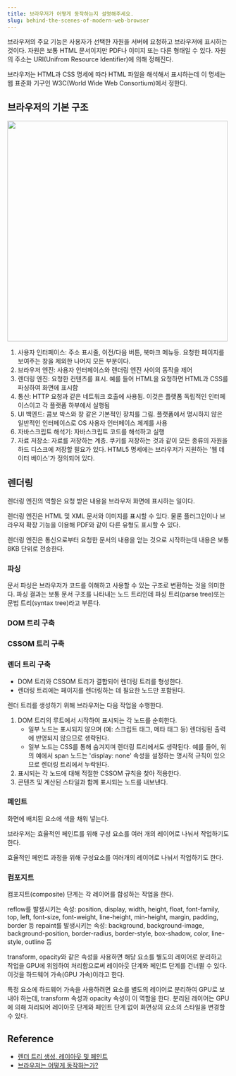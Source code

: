 ```yaml
---
title: 브라우저가 어떻게 동작하는지 설명해주세요.
slug: behind-the-scenes-of-modern-web-browser
---
```



브라우저의 주요 기능은 사용자가 선택한 자원을 서버에 요청하고 브라우저에 표시하는 것이다.
자원은 보통 HTML 문서이지만 PDF나 이미지 또는 다른 형태일 수 있다.
자원의 주소는 URI(Unifrom Resource Identifier)에 의해 정해진다.

브라우저는 HTML과 CSS 명세에 따라 HTML 파일을 해석해서 표시하는데 이 명세는 웹 표준화 기구인
W3C(World Wide Web Consortium)에서 정한다.

## 브라우저의 기본 구조

<Image src="https://d2.naver.com/content/images/2015/06/helloworld-59361-1.png" width="500px" />

1. 사용자 인터페이스: 주소 표시줄, 이전/다음 버튼, 북마크 메뉴등. 요청한 페이지를 보여주는 창을
   제외한 나머지 모든 부분이다.
2. 브라우저 엔진: 사용자 인터페이스와 렌더링 엔진 사이의 동작을 제어
3. 렌더링 엔진: 요청한 컨텐츠를 표시. 예를 들어 HTML을 요청하면 HTML과 CSS를 파싱하여 화면에 표시함
4. 통신: HTTP 요청과 같은 네트워크 호출에 사용됨. 이것은 플랫폼 독립적인 인터페이스이고 각 플랫폼
   하부에서 실행됨
5. UI 백엔드: 콤보 박스와 창 같은 기본적인 장치를 그림. 플랫폼에서 명시하지 않은 일반적인 인터페이스로
   OS 사용자 인터페이스 체계를 사용
6. 자바스크립트 해석기: 자바스크립트 코드를 해석하고 실행
7. 자료 저장소: 자료를 저장하는 계층. 쿠키를 저장하는 것과 같이 모든 종류의 자원을 하드 디스크에
   저장할 필요가 있다. HTML5 명세에는 브라우저가 지원하는 '웹 데이터 베이스'가 정의되어 있다.

## 렌더링

렌더링 엔진의 역할은 요청 받은 내용을 브라우저 화면에 표시하는 일이다.

렌더링 엔진은 HTML 및 XML 문서와 이미지를 표시할 수 있다. 물론 플러그인이나 브라우저 확장 기능을
이용해 PDF와 같이 다른 유형도 표시할 수 있다.

렌더링 엔진은 통신으로부터 요청한 문서의 내용을 얻는 것으로 시작하는데 내용은 보통 8KB 단위로 전송한다.

### 파싱

문서 파싱은 브라우저가 코드를 이해하고 사용할 수 있는 구조로 변환하는 것을 의미한다. 파싱 결과는 보통
문서 구조를 나타내는 노드 트리인데 파싱 트리(parse tree)또는 문법 트리(syntax tree)라고 부른다.

### DOM 트리 구축

### CSSOM 트리 구축

### 렌더 트리 구축

- DOM 트리와 CSSOM 트리가 결합되어 렌더링 트리를 형성한다.
- 렌더링 트리에는 페이지를 렌더링하는 데 필요한 노드만 포함된다.

렌더 트리를 생성하기 위해 브라우저는 다음 작업을 수행한다.

1. DOM 트리의 루트에서 시작하여 표시되는 각 노드를 순회한다.
   - 일부 노드는 표시되지 않으며 (예: 스크립트 태그, 메타 태그 등) 렌더링된 출력에 반영되지 않으므로 생략된다.
   - 일부 노드는 CSS를 통해 숨겨지며 렌더링 트리에서도 생략된다. 예를 들어, 위의 예에서 span 노드는 'display: none' 속성을 설정하는 명시적 규칙이 있으므로 렌더링 트리에서 누락된다.
2. 표시되는 각 노드에 대해 적절한 CSSOM 규칙을 찾아 적용한다.
3. 콘텐츠 및 계산된 스타일과 함께 표시되는 노드를 내보낸다.

### 페인트

화면에 배치된 요소에 색을 채워 넣는다.

브라우저는 효율적인 페인트를 위해 구성 요소를 여러 개의 레이어로 나눠서 작업하기도 한다.

효율적인 페인트 과정을 위해 구성요소를 여러개의 레이어로 나눠서 작업하기도 한다.

### 컴포지트

컴포지트(composite) 단계는 각 레이어를 합성하는 작업을 한다.

reflow를 발생시키는 속성: position, display, width, height, float, font-family, top, left, font-size, font-weight, line-height, min-height, margin, padding, border 등
repaint를 발생시키는 속성: background, background-image, background-position, border-radius, border-style, box-shadow, color, line-style, outline 등

transform, opacity와 같은 속성을 사용하면 해당 요소를 별도의 레이어로 분리하고 작업을 GPU에 위임하여 처리함으로써 레이아웃 단계와 페인트 단계를 건너뛸 수 있다. 이것을 하드웨어 가속(GPU 가속)이라고 한다.

특정 요소에 하드웨어 가속을 사용하려면 요소를 별도의 레이어로 분리하여 GPU로 보내야 하는데, transform 속성과 opacity 속성이 이 역할을 한다. 분리된 레이어는 GPU에 의해 처리되어 레이아웃 단계와 페인트 단계 없이 화면상의 요소의 스타일을 변경할 수 있다.

## Reference

- [렌더 트리 생성, 레이아웃 및 페인트](https://web.dev/articles/critical-rendering-path/render-tree-construction?hl=ko)
- [브라우저는 어떻게 동작하는가?](https://d2.naver.com/helloworld/59361)
